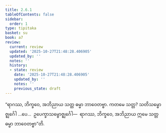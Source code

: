 ```yaml
---
title: 2.6.1
tableOfContents: false
sidebar:
  order: 1
type: tipitaka
basket: su
book: a7
review:
  current: review
  updated: '2025-10-27T21:48:28.406905'
  updated_by: ''
  notes: ''
  history:
  - state: review
    date: '2025-10-27T21:48:28.406905'
    updated_by: ''
    notes: ''
    previous_state: draft
---
```



<ReviewStatus review={frontmatter.review} showDetails={true} />

<HypothesisAnnotation frontmatter={frontmatter} />

<DynamicBreadcrumb />

<Division number="623" book="a7" e="ch" v="16" p="512">

<Paragraph number="675" book="a7">
“ရာဂဿ, ဘိက္ခဝေ, အဘိညာယ သတ္တ ဓမ္မာ ဘာဝေတဗ္ဗာ. ကတမေ သတ္တ? သတိသမ္ဗောဇ္ဈင်္ဂေါ …ပေ…  ဥပေက္ခာသမ္ဗောဇ္ဈင်္ဂေါ—  ရာဂဿ, ဘိက္ခဝေ, အဘိညာယ ဣမေ သတ္တ ဓမ္မာ ဘာဝေတဗ္ဗာ”တိ.
</Paragraph>
</Division>
